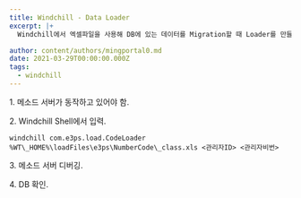 ```yaml
---
title: Windchill - Data Loader
excerpt: |+
  Windchill에서 엑셀파일을 사용해 DB에 있는 데이터를 Migration할 때 Loader를 만들어서 돌리곤 하는데..

author: content/authors/mingportal0.md
date: 2021-03-29T00:00:00.000Z
tags:
  - windchill
---
```


1\. 메소드 서버가 동작하고 있어야 함.

2\. Windchill Shell에서 입력.

```shell
windchill com.e3ps.load.CodeLoader %WT\_HOME%\loadFiles\e3ps\NumberCode\_class.xls <관리자ID> <관리자비번>
```

3\. 메소드 서버 디버깅.

4\. DB 확인.
